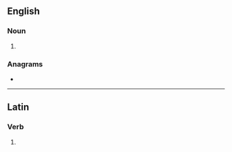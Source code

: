 ==English==

===Noun===
{{head|en|noun form}}

# {{plural of|cline|lang=en}}

===Anagrams===
* {{anagrams|en|a=ceilns|incels|incles}}

----

==Latin==

===Verb===
{{la-verb-form|clīnēs}}

# {{inflection of|clīnō||2|s|pres|actv|subj|lang=la}}